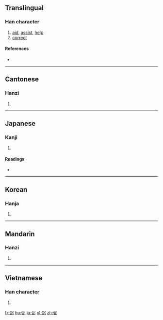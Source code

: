 ==Translingual==

===Han character===
{{Han char|rn=57|rad=弓|as=09|sn=12|four=1722<sub>7</sub>|canj=弓一日弓 (NMAN)}}

# [[aid]], [[assist]], [[help]]
# [[correct]]

====References====
* {{Han ref|kx=0360.080|dkj=09826|dj=0677.030|hdz=20999.130|uh=5F3C|ud=24380|bh=B45D|bd=46173}}

----

==Cantonese==

===Hanzi===
{{yue-hanzi|jyut=|y=bat6}}

# {{defn|Cantonese|sort=弓09}}

----

==Japanese==

===Kanji===
{{ja-kanji|grade=|rs=弓09}}

# {{defn|Japanese|sort=弓09}}

====Readings====
* {{ja-readings|on=[[ひつ]] (hitsu)|kun=[[たすける]] (tasukeru), [[ゆだめ]] (yudame), [[すけ]] (suke)}}

----

==Korean==

===Hanja===
{{ko-hanja|hangeul=필|eumhun=|rv=pil|mr=p'il|y=phil}}

# {{defn|Korean|sort=弓09}}

----

==Mandarin==

===Hanzi===
{{cmn-hanzi|pin=[[bì]] ([[bi4]])|wg=pi<sup>4</sup>}}

# {{defn|Mandarin|sort=弓09}}

----

==Vietnamese==

===Han character===
{{vi-hantu|[[bật]], [[bặt]], [[bậc]], [[bằn]]|rs=弓09}}

# {{defn|Vietnamese|sort=弓09}}

[[fr:弼]]
[[hu:弼]]
[[ja:弼]]
[[pl:弼]]
[[zh:弼]]